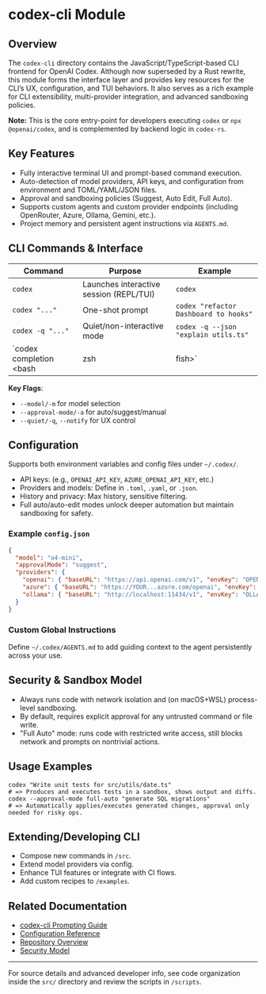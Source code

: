 # codex-cli Module

## Overview

The `codex-cli` directory contains the JavaScript/TypeScript-based CLI frontend for OpenAI Codex. Although now superseded by a Rust rewrite, this module forms the interface layer and provides key resources for the CLI’s UX, configuration, and TUI behaviors. It also serves as a rich example for CLI extensibility, multi-provider integration, and advanced sandboxing policies.

**Note:** This is the core entry-point for developers executing `codex` or `npx @openai/codex`, and is complemented by backend logic in `codex-rs`.

## Key Features

- Fully interactive terminal UI and prompt-based command execution.
- Auto-detection of model providers, API keys, and configuration from environment and TOML/YAML/JSON files.
- Approval and sandboxing policies (Suggest, Auto Edit, Full Auto).
- Supports custom agents and custom provider endpoints (including OpenRouter, Azure, Ollama, Gemini, etc.).
- Project memory and persistent agent instructions via `AGENTS.md`.

## CLI Commands & Interface

| Command   | Purpose                                 | Example                                  |
|-----------|-----------------------------------------|------------------------------------------|
| `codex`   | Launches interactive session (REPL/TUI) | `codex`                                  |
| `codex "..."` | One-shot prompt                    | `codex "refactor Dashboard to hooks"`    |
| `codex -q "..."` | Quiet/non-interactive mode      | `codex -q --json "explain utils.ts"`     |
| `codex completion <bash|zsh|fish>` | Shell completion | `codex completion bash`                  |

**Key Flags**:  
- `--model/-m` for model selection  
- `--approval-mode/-a` for auto/suggest/manual  
- `--quiet/-q`, `--notify` for UX control  

## Configuration

Supports both environment variables and config files under `~/.codex/`.  
- API keys: (e.g., `OPENAI_API_KEY`, `AZURE_OPENAI_API_KEY`, etc.)
- Providers and models: Define in `.toml`, `.yaml`, or `.json`.
- History and privacy: Max history, sensitive filtering.
- Full auto/auto-edit modes unlock deeper automation but maintain sandboxing for safety.

### Example `config.json`
```json
{
  "model": "o4-mini",
  "approvalMode": "suggest",
  "providers": {
    "openai": { "baseURL": "https://api.openai.com/v1", "envKey": "OPENAI_API_KEY" },
    "azure": { "baseURL": "https://YOUR...azure.com/openai", "envKey": "AZURE_OPENAI_API_KEY" },
    "ollama": { "baseURL": "http://localhost:11434/v1", "envKey": "OLLAMA_API_KEY" }
  }
}
```

### Custom Global Instructions

Define `~/.codex/AGENTS.md` to add guiding context to the agent persistently across your use.

## Security & Sandbox Model

- Always runs code with network isolation and (on macOS+WSL) process-level sandboxing.
- By default, requires explicit approval for any untrusted command or file write.
- "Full Auto" mode: runs code with restricted write access, still blocks network and prompts on nontrivial actions.

## Usage Examples

```shell
codex "Write unit tests for src/utils/date.ts"
# => Produces and executes tests in a sandbox, shows output and diffs.
codex --approval-mode full-auto "generate SQL migrations"
# => Automatically applies/executes generated changes, approval only needed for risky ops.
```

## Extending/Developing CLI

- Compose new commands in `/src`.
- Extend model providers via config.
- Enhance TUI features or integrate with CI flows.
- Add custom recipes to `/examples`.

## Related Documentation

- [codex-cli Prompting Guide](./examples/prompting_guide.md)
- [Configuration Reference](../codex-rs/config.md)
- [Repository Overview](../.tangent/overview.mdx)
- [Security Model](../README.md#security-model--permissions)

---

For source details and advanced developer info, see code organization inside the `src/` directory and review the scripts in `/scripts`.
